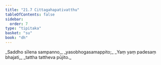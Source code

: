 ```yaml
---
title: "21.7 Cittagahapativatthu"
tableOfContents: false
sidebar:
  order: 7
type: "tipitaka"
basket: "su"
book: "dh"
---
```



<DynamicBreadcrumb />

<Division number="303" book="dh">

<Paragraph number="326" type="verses" book="dh">
_Saddho sīlena sampanno,_  
_yasobhogasamappito;_  
_Yaṃ yaṃ padesaṃ bhajati,_  
_tattha tattheva pūjito._
</Paragraph>
</Division>